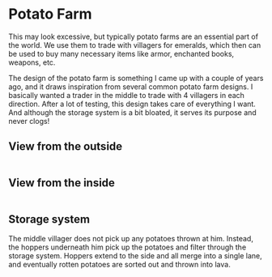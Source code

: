 
# Potato Farm

This may look excessive, but typically potato farms are an essential part of the world. We use them to trade with villagers for emeralds, which then can be used to buy many necessary items like armor, enchanted books, weapons, etc.

The design of the potato farm is something I came up with a couple of years ago, and it draws inspiration from several common potato farm designs. I basically wanted a trader in the middle to trade with 4 villagers in each direction. After a lot of testing, this design takes care of everything I want. And although the storage system is a bit bloated, it serves its purpose and never clogs!

## View from the outside

<div className="halfgriditem emphasis4 dark card">
		<img className="articleImage" src={getImageUrl("minecraftserver/cherry/potatofarm/thumbnail.png")} alt="" ></img>
</div>

<div className="halfgrid">
	<div className="halfgriditem emphasis4 dark card">
				<img className="articleImage" src={getImageUrl("minecraftserver/cherry/potatofarm/far1.png")} alt="" ></img>
	</div>
	<div className="halfgriditem emphasis4 dark card">
				<img className="articleImage" src={getImageUrl("minecraftserver/cherry/potatofarm/far2.png")} alt="" ></img>
	</div>
</div>
<div className="halfgrid">
	<div className="halfgriditem emphasis4 dark card">
				<img className="articleImage" src={getImageUrl("minecraftserver/cherry/potatofarm/far3.png")} alt="" ></img>
	</div>
	<div className="halfgriditem emphasis4 dark card">
				<img className="articleImage" src={getImageUrl("minecraftserver/cherry/potatofarm/far4.png")} alt="" ></img>
	</div>
</div>

<div className="halfgriditem emphasis4 dark card">
		<img className="articleImage" src={getImageUrl("minecraftserver/cherry/potatofarm/far6.png")} alt="" ></img>
</div>


## View from the inside

<div className="grid">
	<div className="halfgriditem emphasis4 dark card">
				<img className="articleImage" src={getImageUrl("minecraftserver/cherry/potatofarm/inside1.png")} alt="" ></img>
	</div>
	<div className="halfgriditem emphasis4 dark card">
				<img className="articleImage" src={getImageUrl("minecraftserver/cherry/potatofarm/inside2.png")} alt="" ></img>
	</div>
	<div className="halfgriditem emphasis4 dark card">
				<img className="articleImage" src={getImageUrl("minecraftserver/cherry/potatofarm/inside3.png")} alt="" ></img>
	</div>
</div>

## Storage system

The middle villager does not pick up any potatoes thrown at him. Instead, the hoppers underneath him pick up the potatoes and filter through the storage system. Hoppers extend to the side and all merge into a single lane, and eventually rotten potatoes are sorted out and thrown into lava.

<div className="halfgriditem emphasis4 dark card">
		<img className="articleImage" src={getImageUrl("minecraftserver/cherry/potatofarm/storage1.png")} alt=""></img>
</div>

<div className="halfgrid">
	<div className="halfgriditem emphasis4 dark card">
				<img className="articleImage" src={getImageUrl("minecraftserver/cherry/potatofarm/storage2.png")} alt="" ></img>
	</div>
	<div className="halfgriditem emphasis4 dark card">
				<img className="articleImage" src={getImageUrl("minecraftserver/cherry/potatofarm/storage3.png")} alt="" ></img>
	</div>
	<div className="halfgriditem emphasis4 dark card">
				<img className="articleImage" src={getImageUrl("minecraftserver/cherry/potatofarm/storage4.png")} alt="" ></img>
	</div>
	<div className="halfgriditem emphasis4 dark card">
				<img className="articleImage" src={getImageUrl("minecraftserver/cherry/potatofarm/storage5.png")} alt="" ></img>
	</div>
</div>
